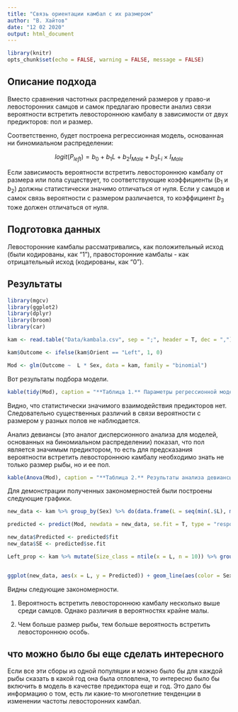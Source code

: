 ```yaml
---
title: "Связь ориентации камбал с их размером"
author: "В. Хайтов"
date: "12 02 2020"
output: html_document
---
```


```r
library(knitr)
opts_chunk$set(echo = FALSE, warning = FALSE, message = FALSE)

```

## Описание подхода

Вместо сравнения частотных распределений размеров у право-и левосторонних самцов и самок предлагаю провести анализ связи вероятности встретить левостороннюю камбалу в зависимости от двух предикторов: пол и размер.

Соответственно, будет построена регрессионная модель, основанная ни биномиальном распределении:

$$
logit(P_{left}) = b_0 + b_1L + b_2I_{Male} + b_3L_i \times I_{Male}
$$

Если зависимость вероятности встретить левостороннюю камбалу от размера или пола существует, то соответствующие коэффициенты ($b_1$ и $b_2$) должны статистически значимо отличаться от нуля. Если у самцов и самок связь вероятности с размером различается, то коэффициент $b_3$ тоже должен отличаться от нуля. 



## Подготовка данных 

Левосторонние камбалы рассматривались, как положительный исход (были кодированы, как "1"), правосторонние камбалы - как отрицательный исход (кодированы, как "0"). 


## Результаты

```r
library(mgcv)
library(ggplot2)
library(dplyr)
library(broom)
library(car)

kam <- read.table("Data/kambala.csv", sep = ";", header = T, dec = ",")

kam$Outcome <- ifelse(kam$Orient == "Left", 1, 0)

Mod <- glm(Outcome ~  L * Sex, data = kam, family = "binomial")

```

Вот результаты подбора модели.

```r
kable(tidy(Mod), caption = "**Таблица 1.** Параметры регрессионной модели", digits = 3)
```



Видно, что статистически значимого взаимодействия предикторов нет. Следовательно существенных различий в связи вероятности с размером у разных полов не наблюдается. 

Анализ девиансы (это аналог дисперсионного анализа для моделей, основанных на биномиальном распределении) показал, что пол является значимым предиктором, то есть для предсказания вероятности встретить левостороннюю камбалу необходимо знать не только размер рыбы, но и ее пол. 

```r
kable(Anova(Mod), caption = "**Таблица 2.** Результаты анализа девиансы для полученной модели", digits = 3)
```



Для демонстрации полученных закономерностей были построены следующие графики.

```r

new_data <- kam %>% group_by(Sex) %>% do(data.frame(L = seq(min(.$L), max(.$L), length.out = 100) ))

predicted <- predict(Mod, newdata = new_data, se.fit = T, type = "response")

new_data$Predicted <- predicted$fit
new_data$SE <- predicted$se.fit

Left_prop <- kam %>% mutate(Size_class = ntile(x = L, n = 10)) %>% group_by(Sex, Size_class) %>% summarise(L_mean = mean(L), Left_prop = mean(Orient == "Left"))


ggplot(new_data, aes(x = L, y = Predicted)) + geom_line(aes(color = Sex), size = 1) +  geom_ribbon(aes(ymin = Predicted - 1.96*SE, ymax = Predicted + 1.96*SE, fill = Sex), alpha = 0.5 ) + geom_point(data = Left_prop, aes(x = L_mean, y = Left_prop, fill = Sex), shape = 21, size = 4) + labs(x = "Size", y = "Probability to find Left oriented flounder") + theme_bw()

```



Видны следующие закономерности. 

1. Вероятность встретить левостороннюю камбалу несколько выше среди самцов. Однако различия в вероятностях крайне малы.

2. Чем больше размер рыбы, тем больше вероятность встретить левостороннюю особь.  

## что можно было бы еще сделать интересного

Если все эти сборы из одной популяции и можно было бы для каждой рыбы сказать в какой год она была отловлена, то интересно было бы включить в модель в качестве предиктора еще и год. Это дало бы информацию о том, есть ли какие-то многолетние тенденции в изменении частоты левосторонних камбал. 

